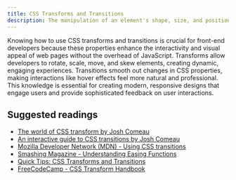 ```yaml
---
title: CSS Transforms and Transitions
description: The manipulation of an element's shape, size, and position (transforms) and enable smooth visual transitions between styles over a specified duration (transitions).
---
```


Knowing how to use CSS transforms and transitions is crucial for front-end developers because these properties enhance the interactivity and visual appeal of web pages without the overhead of JavaScript. Transforms allow developers to rotate, scale, move, and skew elements, creating dynamic, engaging experiences. Transitions smooth out changes in CSS properties, making interactions like hover effects feel more natural and professional. This knowledge is essential for creating modern, responsive designs that engage users and provide sophisticated feedback on user interactions.

## Suggested readings

- [The world of CSS transform by Josh Comeau](https://www.joshwcomeau.com/css/transforms/)
- [An interactive guide to CSS transitions by Josh Comeau](https://www.joshwcomeau.com/animation/css-transitions/)
- [Mozilla Developer Network (MDN) - Using CSS transitions](https://developer.mozilla.org/en-US/docs/Web/CSS/CSS_transitions/Using_CSS_transitions)
- [Smashing Magazine - Understanding Easing Functions](https://www.smashingmagazine.com/2021/04/easing-functions-css-animations-transitions/)
- [Quick Tips: CSS Transforms and Transitions](https://dev.to/coffeecraftcode/quick-tips-css-transforms-and-transitions-5b0f)
- [FreeCodeCamp - CSS Transform Handbook](https://www.freecodecamp.org/news/complete-guide-to-css-transform-functions-and-properties/)
